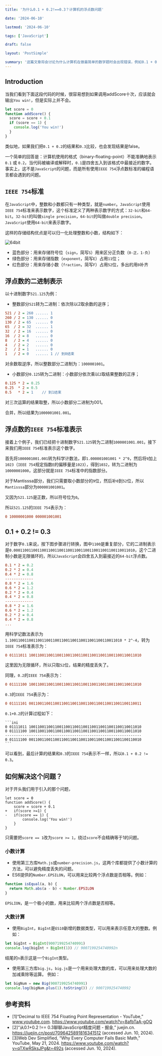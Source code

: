 ```yaml
---
title: '为什么0.1 + 0.2!==0.3？计算机的浮点数问题'

date: '2024-06-10'

lastmod: '2024-06-10'

tags: ['JavaScript']

draft: false

layout: 'PostSimple'

summary: '这篇文章将会讨论为什么计算机在做最简单的数学题时会出现错误，例如0.1 + 0.2 != 0.3。文章涉及IEEE 754标准，浮点数的二进制表示，以及如何解决这个问题等。'
---
```


## Introduction

当我们看到下面这段代码的时候，很容易想到如果调用addScore十次，应该就会输出`You win!`，但是实际上并不会。

```javascript
let score = 0
function addScore() {
  score = score + 0.1
  if (score == 1) {
    console.log('You win!')
  }
}
```

类似地，如果我们把`0.1 + 0.2`的结果和`0.3`比较，也会发现结果是false。

一个简单的回答是：计算机使用的格式（binary-floating-point）不能准确地表示 `0.1` 或 `0.2`，当代码被编译或解释时，`0.1`是四舍五入到该格式中最接近的数字。
事实上，这不是`JavaScript`的问题，而是所有使用`IEEE 754`浮点数标准的编程语言都会遇到的问题。

## `IEEE 754`标准

在`JavaScript`中，整数和小数都只有一种类型，就是`number`。`JavaScript`使用`IEEE 754`标准来表示数字，这个标准定义了两种表示数字的方式：`32-bit`和`64-bit`。`32-bit`的叫做`single precision`，`64-bit`的叫做`double precision`。`JavaScript`使用`64-bit`来表示数字。

这样的存储结构优点是可以归一化处理整数和小数，结构如下：

<Image
  alt="64bit"
  width={800}
  height={200}
  src="/static/images/blog-06-2024/computer-fail-math1.png"
/>

- 蓝色部分：用来存储符号位（`sign`，简写`S`）用来区分正负数（`0-正，1-负`）
- 绿色部分：用来存储指数（`exponent`，简写`E`）占用`11`位；
- 红色部分：用来存储小数（`fraction`，简写`F`）占用`52`位，多出的用`0`补齐

## 浮点数的二进制表示

以十进制数字`521.125`为例：

- 整数部分`521`转为二进制：依次除以2取余数的逆序；

```ini
521 / 2 = 260 ...... 1
260 / 2 = 130 ...... 0
130 / 2 = 65  ...... 0
65  / 2 = 32  ...... 1
32  / 2 = 16  ...... 0
16  / 2 = 8   ...... 0
8   / 2 = 4   ...... 0
4   / 2 = 2   ...... 0
2   / 2 = 1   ...... 0
1   / 2 = 0   ...... 1 // 到0结束
```

对余数取逆序，所以整数部分二进制为：`1000001001`。

- 小数部分`0.125`转为二进制：小数部分依次乘以`2`取结果整数的正序；

```ini
0.125 * 2 = 0.25
0.25  * 2 = 0.5
0.5   * 2 = 1    // 到1结束
```

对三次运算的结果取整，所以小数部分二进制为001。

合并，所以结果为`1000001001.001`。

## 浮点数的`IEEE 754`标准表示

接着上个例子，我们已经把十进制数字`521.125`转为二进制`1000001001.001`，接下来我们用`IEEE 754`标准表示这个数字。

首先将`1000001001.001`转为科学计数法，即`1.000001001001 * 2^9`，然后将`9`加上`1023`（`IEEE 754`规定指数`E`的偏移量是`1023`），得到`1032`，转为二进制为`10000001000`，这部分就是`IEEE 754`标准中的指数部分。

对于Mantisssa部分，我们只需要取小数部分的`9`位，然后补`0`到`52`位，所以`Mantisssa`部分为`000001001001`。

又因为`521.125`是正数，所以符号位为`0`。

所以`521.125`的`IEEE 754`表示为：

```ini
0 10000001000 000001001001
```

## 0.1 + 0.2 != 0.3

对于数字`0.1`来说，按下图步骤进行转换，图中`1100`是重复部分，它的二进制表示是`0.00011001100110011001100110011001100110011001100110011010`，这个二进制小数是无限循环的，所以`JavaScript`会四舍五入到最接近的`64-bit`浮点数。

```ini
0.1 * 2 = 0.2
0.2 * 2 = 0.4
0.4 * 2 = 0.8
-------------
0.8 * 2 = 1.6
0.6 * 2 = 1.2
0.2 * 2 = 0.4
0.4 * 2 = 0.8
-------------
0.8 * 2 = 1.6
0.6 * 2 = 1.2
0.2 * 2 = 0.4
0.4 * 2 = 0.8
...
```

用科学记数法表示为`1.1001100110011001100110011001100110011001100110011010 * 2^-4`，转为`IEEE 754`标准表示为：

```ini
0 01111011 1001100110011001100110011001100110011001100110011010
```

这里因为无限循环，所以只取`52`位，结果的精度丢失了。

同理，`0.2`的`IEEE 754`表示为：

```ini
0 01111100 1001100110011001100110011001100110011001100110011010
```

`0.3`的`IEEE 754`表示为：

```ini
0 01111101 0011001100110011001100110011001100110011001100110011
```

`0.1+0.2`的计算过程如下：

    ```ini
    0 01111011 1001100110011001100110011001100110011001100110011010
    0 01111100 1001100110011001100110011001100110011001100110011010
    ---------------------------------------------------------------
    0 01111100 0011001100110011001100110011001100110011001100110010
    ```

可以看到，最后计算的结果和`0.3`的`IEEE 754`表示不一样，所以`0.1 + 0.2 != 0.3`。

## 如何解决这个问题？

对于开头我们用于引入的那个问题，

```diff-js
let score = 0
function addScore() {
    score = score + 0.1
+   if(score >=1) {
-   if(score == 1) {
        console.log('You win!')
    }
}
```

只需要把`score == 1`改为`score >= 1`，绕过`score`不会精确等于1的问题。

### 小数计算

- 使用第三方库`Math.js`或`number-precision.js`，这两个库都提供了小数计算的方法，可以避免精度丢失的问题。
- ES6提供的`Number.EPSILON`，可以用来比较两个浮点数是否相等。例如：

```javascript
function isEqual(a, b) {
  return Math.abs(a - b) < Number.EPSILON
}
```

`EPSLION`，是一个极小的数，用来比较两个浮点数是否相等。

### 大数计算

- 使用`BigInt`，`BigInt`是`ES10`新增的数据类型，可以用来表示任意大的整数。例如：

```javascript
let bigInt = BigInt(9007199254740991)
console.log(bigInt + BigInt(1)) // 9007199254740992n
```

结尾的`n`表示这是一个`BigInt`类型。

- 使用第三方库`big.js`，`big.js`是一个用来处理大数的库，可以用来处理大数的加减乘除等运算。
  例如：

```javascript
let bigNum = new Big(9007199254740991)
console.log(bigNum.plus(1).toString()) // 9007199254740992
```

## 参考资料

- [1]“Decimal to IEEE 754 Floating Point Representation - YouTube,” www.youtube.com. https://www.youtube.com/watch?v=8afbTaA-gOQ
- [2]“从0.1+0.2 !== 0.3聊聊JavaScript精度问题 - 掘金,” juejin.cn. https://juejin.cn/post/7096425891816341512 (accessed Jun. 10, 2024).
- [3]Web Dev Simplified, “Why Every Computer Fails Basic Math,” YouTube, May 21, 2024. https://www.youtube.com/watch?v=qTXwRSksJPg&t=492s (accessed Jun. 10, 2024).
